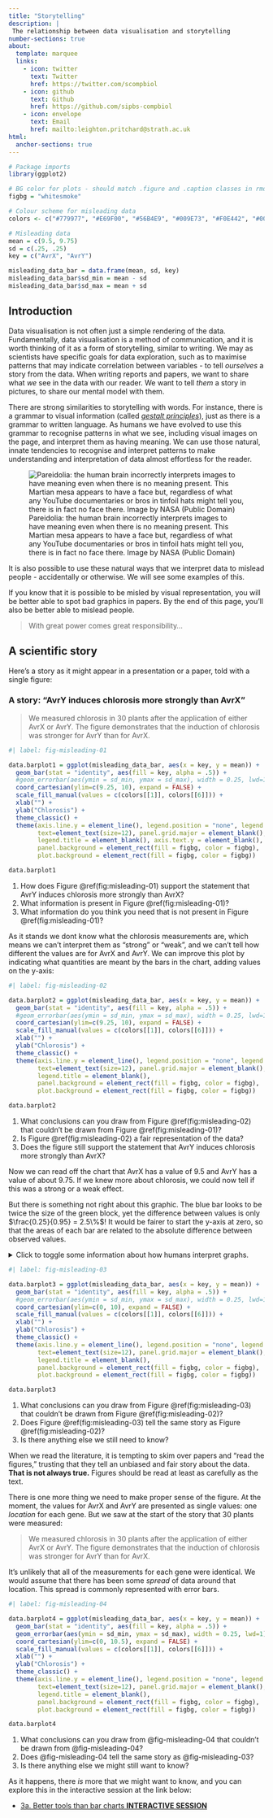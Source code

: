 ```yaml
---
title: "Storytelling"
description: |
 The relationship between data visualisation and storytelling
number-sections: true
about:
  template: marquee
  links:
    - icon: twitter
      text: Twitter
      href: https://twitter.com/scompbiol
    - icon: github
      text: Github
      href: https://github.com/sipbs-compbiol
    - icon: envelope
      text: Email
      href: mailto:leighton.pritchard@strath.ac.uk
html:
  anchor-sections: true
---
```


```r
# Package imports
library(ggplot2)

# BG color for plots - should match .figure and .caption classes in rmd_style.css
figbg = "whitesmoke"

# Colour scheme for misleading data
colors <- c("#779977", "#E69F00", "#56B4E9", "#009E73", "#F0E442", "#0072B2", "#D55E00", "#CC79A7", "#CCCCCC")

# Misleading data
mean = c(9.5, 9.75)
sd = c(.25, .25)
key = c("AvrX", "AvrY")

misleading_data_bar = data.frame(mean, sd, key)
misleading_data_bar$sd_min = mean - sd
misleading_data_bar$sd_max = mean + sd
```

## Introduction

Data visualisation is not often just a simple rendering of the data. Fundamentally, data visualisation is a method of communication, and it is worth thinking of it as a form of storytelling, similar to writing. We may as scientists have specific goals for data exploration, such as to maximise patterns that may indicate correlation between variables - to tell *ourselves* a story from the data. When writing reports and papers, we want to share what *we* see in the data with our reader. We want to tell *them* a story in pictures, to share our mental model with them.

There are strong similarities to storytelling with words. For instance, there is a grammar to visual information (called [*gestalt principles*](https://www.toptal.com/designers/ui/gestalt-principles-of-design)), just as there is a grammar to written language. As humans we have evolved to use this grammar to recognise patterns in what we see, including visual images on the page, and interpret them as having meaning. We can use those natural, innate tendencies to recognise and interpret patterns to make understanding and interpretation of data almost effortless for the reader.

![Pareidolia: the human brain incorrectly interprets images to have meaning even when there is no meaning present. This Martian mesa appears to have a face but, regardless of what any YouTube documentaries or bros in tinfoil hats might tell you, there is in fact no face there. Image by NASA (Public Domain)](assets/images/martian_face_viking_cropped.jpg){#fig-pareidolia}

::: { .callout-warning }
It is also possible to use these natural ways that we interpret data to mislead people - accidentally or otherwise. We will see some examples of this.

If you know that it is possible to be misled by visual representation, you will be better able to spot bad graphics in papers. By the end of this page, you'll also be better able to mislead people.

> With great power comes great responsibility...
:::

## A scientific story

Here's a story as it might appear in a presentation or a paper, told with a single figure:

### A story: "AvrY induces chlorosis more strongly than AvrX"

> We measured chlorosis in 30 plants after the application of either AvrX or AvrY. The figure demonstrates that the induction of chlorosis was stronger for AvrY than for AvrX.

<div align="center">
```r
#| label: fig-misleading-01

data.barplot1 = ggplot(misleading_data_bar, aes(x = key, y = mean)) +
  geom_bar(stat = "identity", aes(fill = key, alpha = .5)) +
  #geom_errorbar(aes(ymin = sd_min, ymax = sd_max), width = 0.25, lwd=1) +
  coord_cartesian(ylim=c(9.25, 10), expand = FALSE) +
  scale_fill_manual(values = c(colors[[1]], colors[[6]])) +
  xlab("") +
  ylab("Chlorosis") +
  theme_classic() +
  theme(axis.line.y = element_line(), legend.position = "none", legend.key = element_blank(),
        text=element_text(size=12), panel.grid.major = element_blank(), panel.grid.minor = element_blank(),
        legend.title = element_blank(), axis.text.y = element_blank(),
        panel.background = element_rect(fill = figbg, color = figbg),
        plot.background = element_rect(fill = figbg, color = figbg))

data.barplot1
```
</div>

<div id="questions">
1. How does Figure \@ref(fig:misleading-01) support the statement that AvrY induces chlorosis more strongly than AvrX?
2. What information is present in Figure \@ref(fig:misleading-01)?
3. What information do you think you need that is not present in Figure \@ref(fig:misleading-01)?
</div>

As it stands we dont know what the chlorosis measurements are, which means we can't interpret them as "strong" or "weak", and we can't tell how different the values are for AvrX and AvrY. We can improve this plot by indicating what quantities are meant by the bars in the chart, adding values on the y-axis:

<div align="center">
```r
#| label: fig-misleading-02

data.barplot2 = ggplot(misleading_data_bar, aes(x = key, y = mean)) +
  geom_bar(stat = "identity", aes(fill = key, alpha = .5)) +
  #geom_errorbar(aes(ymin = sd_min, ymax = sd_max), width = 0.25, lwd=1) +
  coord_cartesian(ylim=c(9.25, 10), expand = FALSE) +
  scale_fill_manual(values = c(colors[[1]], colors[[6]])) +
  xlab("") +
  ylab("Chlorosis") +
  theme_classic() +
  theme(axis.line.y = element_line(), legend.position = "none", legend.key = element_blank(),
        text=element_text(size=12), panel.grid.major = element_blank(), panel.grid.minor = element_blank(),
        legend.title = element_blank(),
        panel.background = element_rect(fill = figbg, color = figbg),
        plot.background = element_rect(fill = figbg, color = figbg))

data.barplot2
```
</div>

<div id="questions">
1. What conclusions can you draw from Figure \@ref(fig:misleading-02) that couldn't be drawn from Figure \@ref(fig:misleading-01)?
2. Is Figure \@ref(fig:misleading-02) a fair representation of the data?
3. Does the figure still support the statement that AvrY induces chlorosis more strongly than AvrX?
</div>

Now we can read off the chart that AvrX has a value of 9.5 and AvrY has a value of about 9.75. If we knew more about chlorosis, we could now tell if this was a strong or a weak effect.

But there is something not right about this graphic. The blue bar looks to be twice the size of the green block, yet the difference between values is only $\frac{0.25}{0.95} = 2.5\%$! It would be fairer to start the y-axis at zero, so that the areas of each bar are related to the absolute difference between observed values.

<details>
  <summary>Click to toggle some information about how humans interpret graphs.</summary>

Research shows that people do, in fact, interpret bar charts by bar *area*, not bar *height*. Humans have a limited repertoire of elementary perceptual tasks that we use to extract data and information from graphical representation. Graphs may use these well for communication, or [misuse them to fool the reader](https://www.theguardian.com/news/datablog/2014/may/12/lies-election-leaflets-five-tricks-european-elections). A number of studies empirically test people's ability to correctly "read" graph types, and a couple of these are indicated below..

> Cleveland, W.S. & McGill, R. (1984) "Graphical Perception: Theory, Experimentation, and Application to the Development of Graphical Methods" *J. Am. Stat. Ass.* **79** 531-554 [https://doi.org/10.2307/2288400](https://doi.org/10.2307/2288400)
>
> Heer, J. & Bostock, M. (2010) "Crowdsourcing Graphical Perception: Using Mechanical Turk to Assess Visualization Design" *CHI '10* pp.203-212 [https://doi.org/10.1145/1753326.1753357](https://doi.org/10.1145/1753326.1753357)

</details>

<div align="center">
```r
#| label: fig-misleading-03

data.barplot3 = ggplot(misleading_data_bar, aes(x = key, y = mean)) +
  geom_bar(stat = "identity", aes(fill = key, alpha = .5)) +
  #geom_errorbar(aes(ymin = sd_min, ymax = sd_max), width = 0.25, lwd=1) +
  coord_cartesian(ylim=c(0, 10), expand = FALSE) +
  scale_fill_manual(values = c(colors[[1]], colors[[6]])) +
  xlab("") +
  ylab("Chlorosis") +
  theme_classic() +
  theme(axis.line.y = element_line(), legend.position = "none", legend.key = element_blank(),
        text=element_text(size=12), panel.grid.major = element_blank(), panel.grid.minor = element_blank(),
        legend.title = element_blank(),
        panel.background = element_rect(fill = figbg, color = figbg),
        plot.background = element_rect(fill = figbg, color = figbg))

data.barplot3
```
</div>

<div id="questions">
1. What conclusions can you draw from Figure \@ref(fig:misleading-03) that couldn't be drawn from Figure \@ref(fig:misleading-02)?
2. Does Figure \@ref(fig:misleading-03) tell the same story as Figure \@ref(fig:misleading-02)?
3. Is there anything else we still need to know?
</div>

<div id="warning">
When we read the literature, it is tempting to skim over papers and "read the figures," trusting that they tell an unbiased and fair story about the data. **That is not always true.** Figures should be read at least as carefully as the text.
</div>

There is one more thing we need to make proper sense of the figure. At the moment, the values for AvrX and AvrY are presented as single values: one *location* for each gene. But we saw at the start of the story that 30 plants were measured:

> We measured chlorosis in 30 plants after the application of either AvrX or AvrY. The figure demonstrates that the induction of chlorosis was stronger for AvrY than for AvrX.

It's unlikely that all of the measurements for each gene were identical. We would assume that there has been some *spread* of data around that location. This spread is commonly represented with error bars.

<div align="center">
```r
#| label: fig-misleading-04

data.barplot4 = ggplot(misleading_data_bar, aes(x = key, y = mean)) +
  geom_bar(stat = "identity", aes(fill = key, alpha = .5)) +
  geom_errorbar(aes(ymin = sd_min, ymax = sd_max), width = 0.25, lwd=1) +
  coord_cartesian(ylim=c(0, 10.5), expand = FALSE) +
  scale_fill_manual(values = c(colors[[1]], colors[[6]])) +
  xlab("") +
  ylab("Chlorosis") +
  theme_classic() +
  theme(axis.line.y = element_line(), legend.position = "none", legend.key = element_blank(),
        text=element_text(size=12), panel.grid.major = element_blank(), panel.grid.minor = element_blank(),
        legend.title = element_blank(),
        panel.background = element_rect(fill = figbg, color = figbg),
        plot.background = element_rect(fill = figbg, color = figbg))

data.barplot4
```
</div>

::: { .callout-questions }
1. What conclusions can you draw from @fig-misleading-04 that couldn't be drawn from @fig-misleading-04?
2. Does @fig-misleading-04 tell the same story as @fig-misleading-03?
3. Is there anything else we might still want to know?
:::

::: { .callout-tip }
As it happens, there *is* more that we might want to know, and you can explore this in the interactive session at the link below:

- [3a. Better tools than bar charts **INTERACTIVE SESSION**]()
:::
